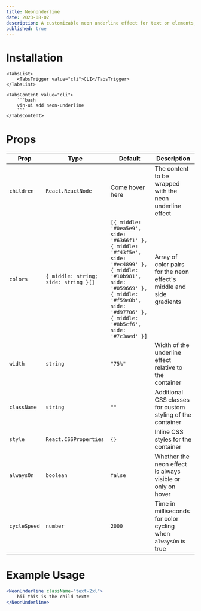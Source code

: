 ```yaml
---
title: NeonUnderline
date: 2023-08-02
description: A customizable neon underline effect for text or elements, with color cycling and hover interactions.
published: true
---
```


<ComponentPreview name="neon-underline" />

# Installation

<Tabs defaultValue="cli">

    <TabsList>
        <TabsTrigger value="cli">CLI</TabsTrigger>
    </TabsList>

    <TabsContent value="cli">
        ```bash
        vin-ui add neon-underline
        ```
    </TabsContent>

</Tabs>

# Props

| Prop         | Type                                              | Default                                                                 | Description                                                                 |
|--------------|---------------------------------------------------|-------------------------------------------------------------------------|-----------------------------------------------------------------------------|
| `children`   | `React.ReactNode`                                 | Come hover here                                                                       | The content to be wrapped with the neon underline effect                    |
| `colors`     | `{ middle: string; side: string }[]`              | `[{ middle: '#0ea5e9', side: '#6366f1' }, { middle: '#f43f5e', side: '#ec4899' }, { middle: '#10b981', side: '#059669' }, { middle: '#f59e0b', side: '#d97706' }, { middle: '#8b5cf6', side: '#7c3aed' }]` | Array of color pairs for the neon effect's middle and side gradients        |
| `width`      | `string`                                          | `"75%"`                                                                 | Width of the underline effect relative to the container                     |
| `className`  | `string`                                          | `""`                                                                    | Additional CSS classes for custom styling of the container                  |
| `style`      | `React.CSSProperties`                             | `{}`                                                                    | Inline CSS styles for the container                                        |
| `alwaysOn`   | `boolean`                                         | `false`                                                                 | Whether the neon effect is always visible or only on hover                  |
| `cycleSpeed` | `number`                                          | `2000`                                                                  | Time in milliseconds for color cycling when `alwaysOn` is true              |


# Example Usage
```jsx
<NeonUnderline className="text-2xl">
    hii this is the child text!
</NeonUnderline>

